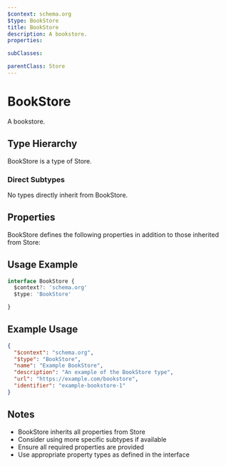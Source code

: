 ```yaml
---
$context: schema.org
$type: BookStore
title: BookStore
description: A bookstore.
properties:

subClasses:

parentClass: Store
---
```


# BookStore

A bookstore.

## Type Hierarchy

BookStore is a type of Store.

### Direct Subtypes

No types directly inherit from BookStore.

## Properties

BookStore defines the following properties in addition to those inherited from Store:



## Usage Example

```typescript
interface BookStore {
  $context?: 'schema.org'
  $type: 'BookStore'

}
```

## Example Usage

```json
{
  "$context": "schema.org",
  "$type": "BookStore",
  "name": "Example BookStore",
  "description": "An example of the BookStore type",
  "url": "https://example.com/bookstore",
  "identifier": "example-bookstore-1"
}
```

## Notes

- BookStore inherits all properties from Store
- Consider using more specific subtypes if available
- Ensure all required properties are provided
- Use appropriate property types as defined in the interface
